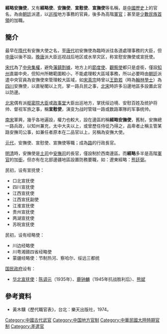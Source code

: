 '''經略安撫使'''，又有'''經略使'''、'''安撫使'''、'''宣慰使'''、'''宣撫使'''等名稱，是[[中國歷史|中國歷史]]上的官名，為由[[朝廷|朝廷]]派遣，以[[巡按|巡按]]地方事務的官員，後多為高階[[軍官|軍官]]；甚至是[[少數民族|少數民族]][[首領|首領]]的加職。

==簡介==
最早在[[隋朝|隋代]]有安撫大使之名，至[[唐朝|唐代]]初安撫使為臨時派往各道處理事務的大臣，但[[中唐|中唐]]以後不設。[[晚唐|晚唐]]派大臣巡视战后地区或水旱灾区，称宣慰安撫使或宣抚使。

[[宋朝|宋代]]為了[[中央集權|中央集權]]，避免[[藩鎮割據|藩鎮割據]]，地方上的[[節度使|節度使]]、[[觀察使|觀察使]]都只是虛銜，僅設[[知州|知州]]直屬中央，但知州所轄範圍較小，不能處理較大區域事務，所以必要時由[[朝廷|朝廷]]派遣中央官員為安撫使來管理較大區域，如[[宋真宗|宋真宗]]時曾以[[王欽若|王欽若]]（時為[[翰林學士|翰林學士]]）為[[四川|四川]]安撫使，以直秘閣以上充，掌一路兵民之事，[[北宋|北宋]]時許多沿邊地區多設置此官以防邊。

[[北宋|北宋]]偶有派[[枢密院|枢密院]][[大臣|大臣]]或[[政事堂|政事堂]]大臣出巡地方，掌抚绥边境、安慰百姓及统护将帅、督视军旅之事，稱'''宣慰使'''，演变为战时管辖一路或数路軍隊的军事统帅。

[[南宋|南宋]]軍興，幾乎各地遍設，權力也較大，設在邊區的稱'''經略安撫使'''，舊制，安撫總一路兵政，以知州兼充，太中大夫以上，或曾歷任侍從乃得之，品卑者止稱主管某路安撫司公事，如兼任者原本在二品官以上，另稱為安撫大使。

[[元朝|元代]]，安撫使、宣慰使、宣撫使等職；成為[[路_(行政区划)|路]]的行政長官。

[[明朝|明]][[清朝|清]]時，安撫使是[[土司|土司]]中[[安撫司|安撫司]]的長官，僅設制於西南邊區。而'''經略'''多半是高階[[軍官|軍官]]的加[[頭銜|銜]]，但亦有在北部邊疆地區設置防務要職，如：遼東經略：[[熊廷弼|熊廷弼]]。

民初，设有宣抚使：
* 口北宣抚使
* 四川宣抚使
* 江西宣抚使
* 江西宣抚副使
* 江淮宣抚使
* 贵州宣抚使
* 两湖宣抚使
* 苏皖宣抚使

民初，设有经略使：
* 川边经略使
* 川粤湘赣四省经略使
* 蒙疆经略使：节制热河、察哈尔、绥远三都统

[[国民政府|国民政府]]设有：
* [[华北宣抚使|华北宣抚使]]：[[陈调元|陈调元]]（1935年）、[[鹿钟麟|鹿钟麟]]（1945年抗战胜利后）、[[熊斌|熊斌]]

==參考資料==

*黃木驥《歷代職官表》，台北：樂天出版社，1974。

{{Government-official-hist-stub}}
[[Category:中國古代武官|Category:中國古代武官]]
[[Category:中国地方官制|Category:中国地方官制]]
[[Category:中華民國大陸時期官制|Category:中華民國大陸時期官制]]
[[Category:差遣官|Category:差遣官]]